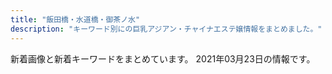 ```yaml
---
title: "飯田橋・水道橋・御茶ノ水"
description: "キーワード別にの巨乳アジアン・チャイナエステ嬢情報をまとめました。"
---
```


新着画像と新着キーワードをまとめています。
2021年03月23日の情報です。

<DmmAffiliateIns />
<KeywordTable
  shops={
    [
    {
        "name": "\u30d7\u30ea\u30f3",
        "keywords": {},
        "img_links": [
            "https://suidobashi-mensesthe.com/room/esthe3.jpg",
            "https://suidobashi-mensesthe.com/room/1-l.jpg",
            "https://suidobashi-mensesthe.com/room/1-s.jpg",
            "https://suidobashi-mensesthe.com/room/3-s.jpg",
            "https://suidobashi-mensesthe.com/images/prin-video2.jpg",
            "https://suidobashi-mensesthe.com/staff/midori-s1.jpg",
            "https://suidobashi-mensesthe.com/staff/6.jpg",
            "https://suidobashi-mensesthe.com/icon/line.png",
            "https://suidobashi-mensesthe.com/button/blog.png",
            "https://suidobashi-mensesthe.com/room/5-l.jpg",
            "https://suidobashi-mensesthe.com/images/covit19.jpg",
            "https://suidobashi-mensesthe.com/room/6-l.jpg",
            "https://suidobashi-mensesthe.com/room/2-l.jpg",
            "https://suidobashi-mensesthe.com/images/footer-l.png",
            "https://suidobashi-mensesthe.com/staff/yui-s3.jpg",
            "https://suidobashi-mensesthe.com/button/home.png",
            "https://suidobashi-mensesthe.com/icon/facebook.png",
            "https://suidobashi-mensesthe.com/staff/5.jpg",
            "https://suidobashi-mensesthe.com/staff/yui-l2.jpg",
            "https://suidobashi-mensesthe.com/staff/yui-s1.jpg",
            "https://suidobashi-mensesthe.com/images/footer-r.png",
            "https://suidobashi-mensesthe.com/room/esthe2.jpg",
            "https://suidobashi-mensesthe.com/staff/yui-l1.jpg",
            "https://suidobashi-mensesthe.com/staff/midori-s2.jpg",
            "https://suidobashi-mensesthe.com/staff/0.jpg",
            "https://suidobashi-mensesthe.com/button/staff.png",
            "https://suidobashi-mensesthe.com/staff/midori-l3.jpg",
            "https://suidobashi-mensesthe.com/staff/yui-l3.jpg",
            "https://suidobashi-mensesthe.com/staff/1.jpg",
            "https://suidobashi-mensesthe.com/images/main1.jpg",
            "https://suidobashi-mensesthe.com/images/main-sp.jpg",
            "https://suidobashi-mensesthe.com/images/header3.png",
            "https://suidobashi-mensesthe.com/staff/yui-s2.jpg",
            "https://suidobashi-mensesthe.com/staff/midori-s3.jpg",
            "https://suidobashi-mensesthe.com/staff/2.jpg",
            "https://suidobashi-mensesthe.com/staff/3.jpg",
            "https://suidobashi-mensesthe.com/room/3-l.jpg",
            "https://suidobashi-mensesthe.com/images/clear.png",
            "https://suidobashi-mensesthe.com/room/4-s.jpg",
            "https://suidobashi-mensesthe.com/icon/google_plus.png",
            "https://suidobashi-mensesthe.com/staff/4.jpg",
            "https://suidobashi-mensesthe.com/images/flower.png",
            "https://suidobashi-mensesthe.com/room/5-s.jpg",
            "https://suidobashi-mensesthe.com/room/6-s.jpg",
            "https://suidobashi-mensesthe.com/room/esthe1.jpg",
            "https://suidobashi-mensesthe.com/images/qrcode.png",
            "https://suidobashi-mensesthe.com/room/2-s.jpg",
            "https://suidobashi-mensesthe.com/staff/midori-l1.jpg",
            "https://suidobashi-mensesthe.com/staff/midori-l2.jpg",
            "https://suidobashi-mensesthe.com/room/4-l.jpg",
            "https://suidobashi-mensesthe.com/icon/twitter.png"
        ],
        "url": "https://suidobashi-mensesthe.com/",
        "station": "JR\u6c34\u9053\u6a4b\u99c5\u897f\u53e3"
    },
    {
        "url": "http://jinbocho.xyz/",
        "name": "\u306f\u306a\u3073",
        "keywords": {},
        "img_links": [
            "http://jinbocho.xyz/images/r4.jpg",
            "http://jinbocho.xyz/images/yuki.jpg",
            "http://jinbocho.xyz/images/r1.jpg",
            "http://jinbocho.xyz/images/new-tit.png",
            "http://jinbocho.xyz/images/r3.jpg",
            "http://jinbocho.xyz/images/a2.jpg",
            "http://jinbocho.xyz/images/a4.jpg",
            "http://jinbocho.xyz/images/g9.jpg",
            "http://jinbocho.xyz/images/face.png",
            "http://jinbocho.xyz/images/s_staff.png",
            "http://jinbocho.xyz/images/top2.jpg",
            "http://jinbocho.xyz/images/mobile.png",
            "http://jinbocho.xyz/images/top1.jpg",
            "http://jinbocho.xyz/images/zi.png",
            "http://jinbocho.xyz/images/yuk.jpg",
            "http://jinbocho.xyz/images/a3.jpg",
            "http://jinbocho.xyz/images/mika.jpg",
            "http://jinbocho.xyz/images/r6.jpg",
            "http://jinbocho.xyz/images/g2.jpg",
            "http://jinbocho.xyz/images/left3.png",
            "http://jinbocho.xyz/images/gb01.png",
            "http://jinbocho.xyz/images/g8.jpg",
            "http://jinbocho.xyz/images/g7.jpg",
            "http://jinbocho.xyz/images/g0.jpg",
            "http://jinbocho.xyz/images/r2.jpg",
            "http://jinbocho.xyz/images/r5.jpg",
            "http://jinbocho.xyz/images/g10.jpg",
            "http://jinbocho.xyz/images/new-tit3.png",
            "http://jinbocho.xyz/images/a5.jpg",
            "http://jinbocho.xyz/images/a1.jpg",
            "http://jinbocho.xyz/images/g1.jpg",
            "http://jinbocho.xyz/images/miki.jpg",
            "http://jinbocho.xyz/images/haru.jpg"
        ],
        "station": "\u795e\u4fdd\u753a\u99c5A5\u51fa\u53e3"
    },
    {
        "img_links": [
            "https://raku-relax.tokyo/wp-content/uploads/2020/11/9897621rakura.jpg",
            "https://raku-relax.tokyo/wp-content/themes/este/img/tel02.png",
            "https://raku-relax.tokyo/wp-content/uploads/2018/12/4567rakura.jpg",
            "https://raku-relax.tokyo/wp-content/themes/este/img/4.jpg",
            "https://raku-relax.tokyo/wp-content/uploads/2021/01/1211rakura.jpg",
            "https://raku-relax.tokyo/wp-content/themes/este/img/1.jpg",
            "https://raku-relax.tokyo/wp-content/uploads/2020/01/y45a121.jpg",
            "https://raku-relax.tokyo/wp-content/uploads/2020/01/897sarakura.jpg",
            "https://raku-relax.tokyo/wp-content/themes/este/img/top-img02.png",
            "https://raku-relax.tokyo/wp-content/themes/este/img/top-img03.png",
            "https://raku-relax.tokyo/wp-content/uploads/2020/11/oiuarakura.jpg",
            "https://raku-relax.tokyo/wp-content/uploads/2018/12/satfuygihoj.jpg",
            "https://raku-relax.tokyo/wp-content/uploads/2020/04/1234sertdyf.jpg",
            "https://raku-relax.tokyo/wp-content/themes/este/img/2.jpg",
            "https://raku-relax.tokyo/wp-content/uploads/2020/10/28917rakura.jpg",
            "https://raku-relax.tokyo/wp-content/themes/este/img/tel.png",
            "https://raku-relax.tokyo/wp-content/uploads/2020/10/ertyurakura.jpg",
            "https://raku-relax.tokyo/wp-content/themes/este/img/tel_footer.png",
            "https://raku-relax.tokyo/wp-content/themes/este/img/top-img04.png",
            "https://raku-relax.tokyo/wp-content/themes/este/img/top-img01.png",
            "https://raku-relax.tokyo/wp-content/themes/este/img/top-img05.png",
            "https://raku-relax.tokyo/wp-content/themes/este/img/tel03.png",
            "https://raku-relax.tokyo/wp-content/themes/este/img/tel_header.png",
            "https://raku-relax.tokyo/wp-content/themes/este/img/3.jpg",
            "https://raku-relax.tokyo/wp-content/uploads/2020/04/siuaytfsa.jpg"
        ],
        "station": "\u725b\u8fbc\u795e\u697d\u5742\u99c5A2\u51fa\u53e3",
        "name": "\u697d\u697d",
        "url": "https://raku-relax.tokyo/",
        "keywords": {
            "E": 6,
            "D": 11,
            "C": 21
        }
    },
    {
        "keywords": {
            "C": 7
        },
        "url": "http://rapisu.tokyo/",
        "name": "\u30e9\u30d4\u30b9",
        "img_links": [
            "http://rapisu.tokyo/images/r2.jpg",
            "http://rapisu.tokyo/images/zi_staff.png",
            "http://rapisu.tokyo/images/flash.jpg",
            "http://rapisu.tokyo/images/mobile.png",
            "http://rapisu.tokyo/images/end.png",
            "http://rapisu.tokyo/images/flash1.jpg",
            "http://rapisu.tokyo/images/mika.jpg",
            "http://rapisu.tokyo/images/tiao.png",
            "http://rapisu.tokyo/images/r1.jpg",
            "http://rapisu.tokyo/images/top.png",
            "http://rapisu.tokyo/images/g0.jpg",
            "http://rapisu.tokyo/images/meihui.jpg",
            "http://rapisu.tokyo/images/r3.jpg"
        ],
        "station": "\u795e\u4fdd\u753a\u99c5A7\u51fa\u53e3"
    },
    {
        "url": "http://sln-relax.com/",
        "name": "Lime",
        "station": "JR\u6c34\u9053\u6a4b\u99c5\u897f\u53e3",
        "img_links": [
            "http://sln-relax.com/scdl/staff/10051.jpg",
            "http://sln-relax.com/scdl/staff/10011.jpg",
            "http://sln-relax.com/img/ttl_mobile.jpg",
            "http://sln-relax.com/scdl/staff/10061.jpg",
            "http://sln-relax.com/scdl/staff/10081.jpg",
            "http://sln-relax.com/img/ttl_tnew.jpg",
            "http://sln-relax.com/pic/topimg2.jpg",
            "http://sln-relax.com/pic/topimg3.jpg",
            "http://sln-relax.com/scdl/staff/10071.jpg",
            "http://sln-relax.com/scdl/staff/10021.jpg",
            "http://sln-relax.com/scdl/staff/10031.jpg",
            "http://sln-relax.com/scdl/staff/10041.jpg",
            "http://sln-relax.com/pic/topimg1.jpg",
            "http://sln-relax.com/img/ttl_concept.jpg",
            "http://sln-relax.com/i/files/girl02.jpg",
            "http://sln-relax.com/img/att.jpg",
            "http://sln-relax.com/i/files/girl01.jpg",
            "http://sln-relax.com/i/files/homeimg.jpg",
            "http://sln-relax.com/img/ttl_staff.png",
            "http://sln-relax.com/pic/head.png",
            "http://sln-relax.com/img/ttl_rec.jpg"
        ],
        "keywords": {
            "C": 17
        }
    },
    {
        "img_links": [
            "http://yu.xyz.mn/images/s_shedule.jpg",
            "http://yu.xyz.mn/images/s_news.jpg",
            "http://yu.xyz.mn/images/room2.jpg",
            "http://yu.xyz.mn/images/s_staff.jpg",
            "http://yu.xyz.mn/photos/sites/91/2019/12/2019122702252691.jpg",
            "http://yu.xyz.mn/photos/sites/91/2019/12/2019122702252767.jpg",
            "http://yu.xyz.mn/photos/sites/91/2020/04/2020040807282190.jpg",
            "http://yu.xyz.mn/images/ac5.jpg",
            "http://yu.xyz.mn/images/top.jpg",
            "http://yu.xyz.mn/images/ac1.jpg",
            "http://yu.xyz.mn/images/ac4.jpg",
            "http://yu.xyz.mn/photos/sites/91/2020/02/2020022305370017.jpg",
            "http://yu.xyz.mn/images/room1.jpg",
            "http://yu.xyz.mn/images/ac3.jpg",
            "http://yu.xyz.mn/photos/sites/91/2021/01/2021012205451889.jpg",
            "http://yu.xyz.mn/images/mobile.jpg",
            "http://yu.xyz.mn/images/room4.jpg",
            "http://yu.xyz.mn/photos/sites/91/2019/12/2019122901424384.jpg",
            "http://yu.xyz.mn/images/ac6.jpg",
            "http://yu.xyz.mn/images/ac2.jpg",
            "http://yu.xyz.mn/images/room3.jpg"
        ],
        "url": "http://yu.xyz.mn/",
        "keywords": {
            "D": 35,
            "85": 21,
            "87": 7,
            "86": 7,
            "84": 7,
            "C": 20
        },
        "station": "JR\u6c34\u9053\u6a4b\u99c5\u897f\u53e3",
        "name": "\u60a0 \u3086\u3046"
    },
    {
        "url": "http://aromalucky.xyz/",
        "keywords": {},
        "name": "\u30a2\u30ed\u30de\u30e9\u30c3\u30ad\u30fc",
        "img_links": [
            "https://i1.wp.com/aromalucky.xyz/wp-content/uploads/2019/05/16.jpg",
            "https://i0.wp.com/aromalucky.xyz/wp-content/uploads/2019/05/02.png",
            "https://i0.wp.com/aromalucky.xyz/wp-content/uploads/2019/04/13.jpg",
            "https://i2.wp.com/aromalucky.xyz/wp-content/uploads/2020/09/21.jpg",
            "https://i2.wp.com/aromalucky.xyz/wp-content/uploads/2019/04/14.jpg",
            "http://aromalucky.xyz/wp-content/uploads/2019/05/01_02.png",
            "https://i2.wp.com/aromalucky.xyz/wp-content/uploads/2017/12/02.jpg",
            "https://i2.wp.com/aromalucky.xyz/wp-content/uploads/2019/05/03.png",
            "https://i2.wp.com/aromalucky.xyz/wp-content/uploads/2019/04/12.jpg",
            "https://i2.wp.com/aromalucky.xyz/wp-content/uploads/2017/12/03-1.jpg",
            "https://i0.wp.com/aromalucky.xyz/wp-content/uploads/2019/05/15.jpg",
            "https://i1.wp.com/aromalucky.xyz/wp-content/uploads/2019/10/20.jpg",
            "https://i0.wp.com/aromalucky.xyz/wp-content/uploads/2017/12/05-1.jpg",
            "https://i2.wp.com/aromalucky.xyz/wp-content/uploads/2017/12/08.jpg",
            "https://i1.wp.com/aromalucky.xyz/wp-content/uploads/2017/12/04-1.jpg"
        ],
        "station": "\u5c0f\u5ddd\u753a\u99c5B4"
    },
    {
        "url": "http://yiluioszn.xyz/",
        "img_links": [
            "http://yiluioszn.xyz/uploads/210310/1-2103101A42J48.jpg",
            "http://yiluioszn.xyz/uploads/210310/1-2103101A92K03.jpg",
            "http://yiluioszn.xyz/uploads/210310/1-2103101A442A7.jpg",
            "http://yiluioszn.xyz/templets/default/style/images/s_service.png",
            "http://yiluioszn.xyz/templets/default/style/images/s_staff.png",
            "http://yiluioszn.xyz/templets/default/style/images/room1.jpg",
            "http://yiluioszn.xyz/templets/default/style/images/room3.jpg",
            "http://yiluioszn.xyz/templets/default/style/images/girl-z1.jpg",
            "http://yiluioszn.xyz/templets/default/style/images/room2.jpg",
            "http://yiluioszn.xyz/templets/default/style/images/room4.jpg",
            "http://yiluioszn.xyz/templets/default/style/images/girl-z2.jpg",
            "http://yiluioszn.xyz/uploads/210310/1-2103101A3543R.jpg",
            "http://yiluioszn.xyz/uploads/210303/1-210303160206320.jpg",
            "http://yiluioszn.xyz/templets/default/style/images/s_news.png",
            "http://yiluioszn.xyz/templets/default/style/images/top.png",
            "http://yiluioszn.xyz/templets/default/style/images/s_pick.png"
        ],
        "name": "\u307f\u3055\u304d",
        "keywords": {
            "86": 1,
            "C": 11,
            "85": 3,
            "D": 3
        },
        "station": "JR\u6c34\u9053\u6a4b\u99c5\u6771\u53e3"
    },
    {
        "station": "JR\u6c34\u9053\u6a4b\u99c5\u6771\u53e3",
        "keywords": {
            "F": 4,
            "85": 4,
            "84": 3,
            "E": 3,
            "83": 5,
            "89": 4,
            "88": 3,
            "D": 12
        },
        "name": "\u30d3\u30fc\u30ca\u30b9",
        "img_links": [
            "http://venus.tyo.cm/images/top.png",
            "http://venus.tyo.cm/images/room5.jpg",
            "http://venus.tyo.cm/images/room4.jpg",
            "http://venus.tyo.cm/photos/sites/40/2020/08/2020083109075912.jpeg",
            "http://venus.tyo.cm/images/room1.jpg",
            "http://venus.tyo.cm/photos/sites/40/2020/08/2020083109075581.jpeg",
            "http://venus.tyo.cm/images/room2.jpg",
            "http://venus.tyo.cm/photos/sites/40/2020/09/2020090907201348.jpeg",
            "http://venus.tyo.cm/photos/sites/40/2020/10/202010021052282.jpeg",
            "http://venus.tyo.cm/photos/sites/40/2020/08/2020083109075781.jpeg",
            "http://venus.tyo.cm/photos/sites/40/2020/08/2020083109075883.jpeg",
            "http://venus.tyo.cm/photos/sites/40/2020/08/2020083109075848.jpeg",
            "http://venus.tyo.cm/images/pagetop.png",
            "http://venus.tyo.cm/images/room3.jpg",
            "http://venus.tyo.cm/photos/sites/40/2020/08/2020083109075685.jpeg",
            "http://venus.tyo.cm/images/mainimg.jpg",
            "http://venus.tyo.cm/photos/sites/40/2020/09/2020090907201289.jpeg",
            "http://venus.tyo.cm/images/room6.jpg",
            "http://venus.tyo.cm/photos/sites/40/2020/09/2020091012404045.jpeg",
            "http://venus.tyo.cm/images/spmainimg.jpg"
        ],
        "url": "http://venus.tyo.cm/"
    },
    {
        "station": "\u5c0f\u5ddd\u753a\u99c5B5\u51fa\u53e3",
        "keywords": {},
        "name": "\u7652\u3057\u306e\u6cc9",
        "img_links": [],
        "url": "https://izumi-esthe.tokyo/"
    },
    {
        "station": "\u795e\u4fdd\u753a\u99c5A1\u51fa\u53e3",
        "keywords": {},
        "img_links": [],
        "name": "\u30ad\u30e9\u30e9",
        "url": "https://kira.uouono.com/"
    }
]
}
/>
<DmmAffiliateScript />
